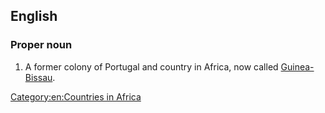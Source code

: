 ==English==
{{wikipedia}}

===Proper noun===
{{en-proper noun}}

# {{senseid|en|Q2002279}} {{lb|en|historical}} A former colony of Portugal and country in Africa, now called [[Guinea-Bissau]].

[[Category:en:Countries in Africa]]